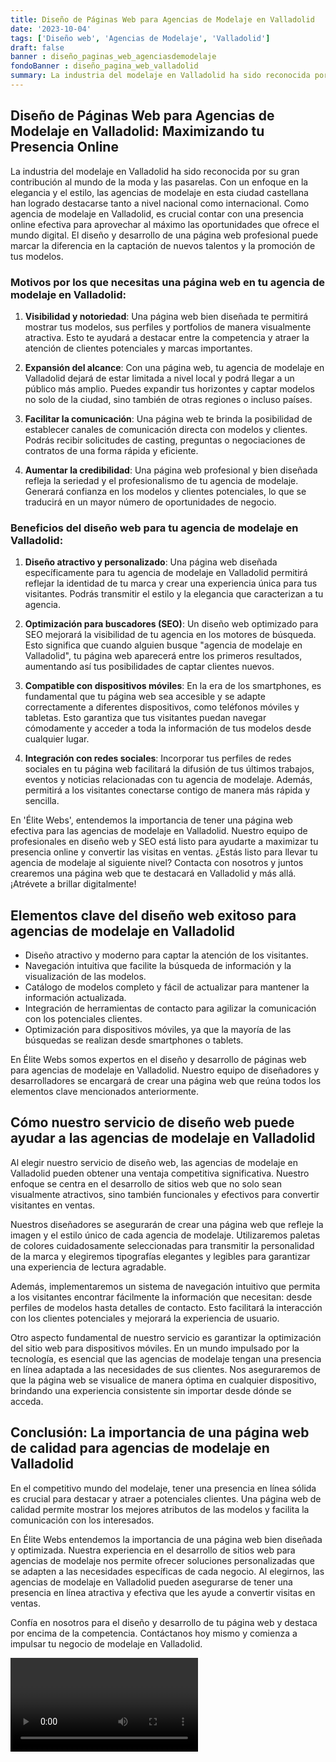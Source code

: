 ```yaml
---
title: Diseño de Páginas Web para Agencias de Modelaje en Valladolid
date: '2023-10-04'
tags: ['Diseño web', 'Agencias de Modelaje', 'Valladolid']
draft: false
banner : diseño_paginas_web_agenciasdemodelaje
fondoBanner : diseño_pagina_web_valladolid
summary: La industria del modelaje en Valladolid ha sido reconocida por su gran contribución al mundo de la moda y las pasarelas. Con un enfoque en la elegancia y el estilo, las agencias de modelaje en esta ciudad castellana han logrado destacarse tanto a nivel nacional como internacional. Como agencia de modelaje en Valladolid, es crucial contar con una presencia online efectiva para aprovechar al máximo las oportunidades que ofrece el mundo digital. El diseño y desarrollo de una página web profesional puede marcar la diferencia en la captación de nuevos talentos y la promoción de tus modelos.
---
```


## **Diseño de Páginas Web para Agencias de Modelaje en Valladolid: Maximizando tu Presencia Online**

La industria del modelaje en Valladolid ha sido reconocida por su gran contribución al mundo de la moda y las pasarelas. Con un enfoque en la elegancia y el estilo, las agencias de modelaje en esta ciudad castellana han logrado destacarse tanto a nivel nacional como internacional. Como agencia de modelaje en Valladolid, es crucial contar con una presencia online efectiva para aprovechar al máximo las oportunidades que ofrece el mundo digital. El diseño y desarrollo de una página web profesional puede marcar la diferencia en la captación de nuevos talentos y la promoción de tus modelos.

### **Motivos por los que necesitas una página web en tu agencia de modelaje en Valladolid:**

1. **Visibilidad y notoriedad**: Una página web bien diseñada te permitirá mostrar tus modelos, sus perfiles y portfolios de manera visualmente atractiva. Esto te ayudará a destacar entre la competencia y atraer la atención de clientes potenciales y marcas importantes.

2. **Expansión del alcance**: Con una página web, tu agencia de modelaje en Valladolid dejará de estar limitada a nivel local y podrá llegar a un público más amplio. Puedes expandir tus horizontes y captar modelos no solo de la ciudad, sino también de otras regiones o incluso países.

3. **Facilitar la comunicación**: Una página web te brinda la posibilidad de establecer canales de comunicación directa con modelos y clientes. Podrás recibir solicitudes de casting, preguntas o negociaciones de contratos de una forma rápida y eficiente.

4. **Aumentar la credibilidad**: Una página web profesional y bien diseñada refleja la seriedad y el profesionalismo de tu agencia de modelaje. Generará confianza en los modelos y clientes potenciales, lo que se traducirá en un mayor número de oportunidades de negocio.

### **Beneficios del diseño web para tu agencia de modelaje en Valladolid:**

1. **Diseño atractivo y personalizado**: Una página web diseñada específicamente para tu agencia de modelaje en Valladolid permitirá reflejar la identidad de tu marca y crear una experiencia única para tus visitantes. Podrás transmitir el estilo y la elegancia que caracterizan a tu agencia.

2. **Optimización para buscadores (SEO)**: Un diseño web optimizado para SEO mejorará la visibilidad de tu agencia en los motores de búsqueda. Esto significa que cuando alguien busque "agencia de modelaje en Valladolid", tu página web aparecerá entre los primeros resultados, aumentando así tus posibilidades de captar clientes nuevos.

3. **Compatible con dispositivos móviles**: En la era de los smartphones, es fundamental que tu página web sea accesible y se adapte correctamente a diferentes dispositivos, como teléfonos móviles y tabletas. Esto garantiza que tus visitantes puedan navegar cómodamente y acceder a toda la información de tus modelos desde cualquier lugar.

4. **Integración con redes sociales**: Incorporar tus perfiles de redes sociales en tu página web facilitará la difusión de tus últimos trabajos, eventos y noticias relacionadas con tu agencia de modelaje. Además, permitirá a los visitantes conectarse contigo de manera más rápida y sencilla.

En 'Élite Webs', entendemos la importancia de tener una página web efectiva para las agencias de modelaje en Valladolid. Nuestro equipo de profesionales en diseño web y SEO está listo para ayudarte a maximizar tu presencia online y convertir las visitas en ventas. ¿Estás listo para llevar tu agencia de modelaje al siguiente nivel? Contacta con nosotros y juntos crearemos una página web que te destacará en Valladolid y más allá. ¡Atrévete a brillar digitalmente!

<GifSeo />

<Cta />

## Elementos clave del diseño web exitoso para agencias de modelaje en Valladolid

- Diseño atractivo y moderno para captar la atención de los visitantes.
- Navegación intuitiva que facilite la búsqueda de información y la visualización de las modelos.
- Catálogo de modelos completo y fácil de actualizar para mantener la información actualizada.
- Integración de herramientas de contacto para agilizar la comunicación con los potenciales clientes.
- Optimización para dispositivos móviles, ya que la mayoría de las búsquedas se realizan desde smartphones o tablets.

En Élite Webs somos expertos en el diseño y desarrollo de páginas web para agencias de modelaje en Valladolid. Nuestro equipo de diseñadores y desarrolladores se encargará de crear una página web que reúna todos los elementos clave mencionados anteriormente.

## Cómo nuestro servicio de diseño web puede ayudar a las agencias de modelaje en Valladolid

Al elegir nuestro servicio de diseño web, las agencias de modelaje en Valladolid pueden obtener una ventaja competitiva significativa. Nuestro enfoque se centra en el desarrollo de sitios web que no solo sean visualmente atractivos, sino también funcionales y efectivos para convertir visitantes en ventas.

Nuestros diseñadores se asegurarán de crear una página web que refleje la imagen y el estilo único de cada agencia de modelaje. Utilizaremos paletas de colores cuidadosamente seleccionadas para transmitir la personalidad de la marca y elegiremos tipografías elegantes y legibles para garantizar una experiencia de lectura agradable.

Además, implementaremos un sistema de navegación intuitivo que permita a los visitantes encontrar fácilmente la información que necesitan: desde perfiles de modelos hasta detalles de contacto. Esto facilitará la interacción con los clientes potenciales y mejorará la experiencia de usuario.

Otro aspecto fundamental de nuestro servicio es garantizar la optimización del sitio web para dispositivos móviles. En un mundo impulsado por la tecnología, es esencial que las agencias de modelaje tengan una presencia en línea adaptada a las necesidades de sus clientes. Nos aseguraremos de que la página web se visualice de manera óptima en cualquier dispositivo, brindando una experiencia consistente sin importar desde dónde se acceda.

## Conclusión: La importancia de una página web de calidad para agencias de modelaje en Valladolid

En el competitivo mundo del modelaje, tener una presencia en línea sólida es crucial para destacar y atraer a potenciales clientes. Una página web de calidad permite mostrar los mejores atributos de las modelos y facilita la comunicación con los interesados.

En Élite Webs entendemos la importancia de una página web bien diseñada y optimizada. Nuestra experiencia en el desarrollo de sitios web para agencias de modelaje nos permite ofrecer soluciones personalizadas que se adapten a las necesidades específicas de cada negocio. Al elegirnos, las agencias de modelaje en Valladolid pueden asegurarse de tener una presencia en línea atractiva y efectiva que les ayude a convertir visitas en ventas.

Confía en nosotros para el diseño y desarrollo de tu página web y destaca por encima de la competencia. Contáctanos hoy mismo y comienza a impulsar tu negocio de modelaje en Valladolid.

<Video />

<CtaBot job='Agencias de Modelaje' city='Valladolid'/>

<Gmaps query='Valladolid+españa+maps' />